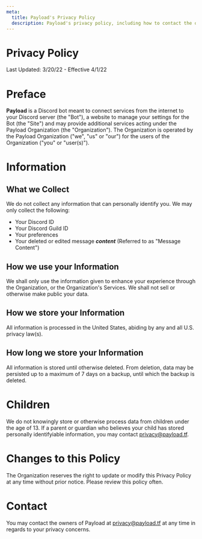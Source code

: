 ```yaml
---
meta:
  title: Payload's Privacy Policy
  description: Payload's privacy policy, including how to contact the owners and your rights in regards to your data.
---
```


# Privacy Policy

Last Updated: 3/20/22 - Effective 4/1/22

# Preface

**Payload** is a Discord bot meant to connect services from the internet to your Discord server (the "Bot"), a website to manage your settings for the Bot (the "Site") and may provide additional services acting under the Payload Organization (the "Organization"). The Organization is operated by the Payload Organization ("we", "us" or "our") for the users of the Organization ("you" or "user(s)").

# Information

## What we Collect

We do not collect any information that can personally identify you. We may only collect the following:

- Your Discord ID
- Your Discord Guild ID
- Your preferences
- Your deleted or edited message _**content**_ (Referred to as "Message Content")

## How we use your Information

We shall only use the information given to enhance your experience through the Organization, or the Organization's Services. We shall not sell or otherwise make public your data.

## How we store your Information

All information is processed in the United States, abiding by any and all U.S. privacy law(s).

## How long we store your Information

All information is stored until otherwise deleted. From deletion, data may be persisted up to a maximum of 7 days on a backup, until which the backup is deleted.

# Children

We do not knowingly store or otherwise process data from children under the age of 13. If a parent or guardian who believes your child has stored personally identifyiable information, you may contact <a href="mailto:privacy@payload.tf">privacy@payload.tf</a>.

# Changes to this Policy

The Organization reserves the right to update or modify this Privacy Policy at any time without prior notice. Please review this policy often.

# Contact

You may contact the owners of Payload at <a href="mailto:privacy@payload.tf">privacy@payload.tf</a> at any time in regards to your privacy concerns.
